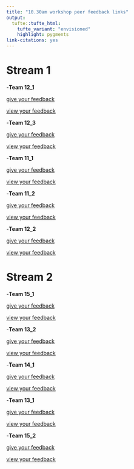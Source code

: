 ```yaml
---
title: "10.30am workshop peer feedback links"
output: 
  tufte::tufte_html:
    tufte_variant: "envisioned"
    highlight: pygments
link-citations: yes
---
```



# Stream 1

-**Team 12_1** 

[give your feedback](https://forms.office.com/Pages/ResponsePage.aspx?id=sAafLmkWiUWHiRCgaTTcYT7yhhE7QdZBvwpx4akWXEJUMkpBMVY0TEdLS0JSN1JBOVZCRDNNQVAzWC4u)

[view your feedback](https://forms.office.com/Pages/DesignPageV2.aspx?subpage=design&FormId=sAafLmkWiUWHiRCgaTTcYT7yhhE7QdZBvwpx4akWXEJUMkpBMVY0TEdLS0JSN1JBOVZCRDNNQVAzWC4u&Token=9a37140347ff44f287204a6de3902970)

-**Team 12_3**

[give your feedback](https://forms.office.com/Pages/ResponsePage.aspx?id=sAafLmkWiUWHiRCgaTTcYT7yhhE7QdZBvwpx4akWXEJUOVZQSzBHR0xSUE9HUjNaVTlaNzNYRDJJSy4u)

[view your feedback](https://forms.office.com/Pages/DesignPageV2.aspx?subpage=design&FormId=sAafLmkWiUWHiRCgaTTcYT7yhhE7QdZBvwpx4akWXEJUOVZQSzBHR0xSUE9HUjNaVTlaNzNYRDJJSy4u&Token=4b32c9c4cc784877b731387c6948eee6)

-**Team 11_1**

[give your feedback](https://forms.office.com/Pages/ResponsePage.aspx?id=sAafLmkWiUWHiRCgaTTcYT7yhhE7QdZBvwpx4akWXEJUMFNSMTA0V1BaOVdOTUM4WlYxVkk3VjY3Ny4u)

[view your feedback](https://forms.office.com/Pages/DesignPageV2.aspx?subpage=design&FormId=sAafLmkWiUWHiRCgaTTcYT7yhhE7QdZBvwpx4akWXEJUMFNSMTA0V1BaOVdOTUM4WlYxVkk3VjY3Ny4u&Token=e94b4a80bf1041fca1ed8e01c720fdf2)

-**Team 11_2**

[give your feedback](https://forms.office.com/Pages/ResponsePage.aspx?id=sAafLmkWiUWHiRCgaTTcYT7yhhE7QdZBvwpx4akWXEJUNkpXTlBPNU9GUEk0QUtSQVlKNDc2TUhaTC4u)

[view your feedback](https://forms.office.com/Pages/DesignPageV2.aspx?subpage=design&FormId=sAafLmkWiUWHiRCgaTTcYT7yhhE7QdZBvwpx4akWXEJUNkpXTlBPNU9GUEk0QUtSQVlKNDc2TUhaTC4u&Token=6fe309583ec54ef9a750d735a90f45c8)


-**Team 12_2**

[give your feedback](https://forms.office.com/Pages/ResponsePage.aspx?id=sAafLmkWiUWHiRCgaTTcYT7yhhE7QdZBvwpx4akWXEJUQVBDQ1hEWDZJUVg1T1BONFpOWEJPN0pQSC4u)

[view your feedback](https://forms.office.com/Pages/DesignPageV2.aspx?subpage=design&FormId=sAafLmkWiUWHiRCgaTTcYT7yhhE7QdZBvwpx4akWXEJUQVBDQ1hEWDZJUVg1T1BONFpOWEJPN0pQSC4u&Token=8d5a8bb704134b4cbc7cdf61cf4227df)


# Stream 2
-**Team 15_1**

[give your feedback](https://forms.office.com/Pages/ResponsePage.aspx?id=sAafLmkWiUWHiRCgaTTcYT7yhhE7QdZBvwpx4akWXEJURVhXUzdNNzFUTVI0SE5IUzZLT1ZZUDlZRy4u)

[view your feedback](https://forms.office.com/Pages/DesignPageV2.aspx?subpage=design&FormId=sAafLmkWiUWHiRCgaTTcYT7yhhE7QdZBvwpx4akWXEJURVhXUzdNNzFUTVI0SE5IUzZLT1ZZUDlZRy4u&Token=9db078a3a00247fd9674d9ab78178597)

-**Team 13_2**

[give your feedback](https://forms.office.com/Pages/ResponsePage.aspx?id=sAafLmkWiUWHiRCgaTTcYT7yhhE7QdZBvwpx4akWXEJUM0lKTDlEV0s0U1U1NVJRVUc1VDU0VDRRMy4u)

[view your feedback](https://forms.office.com/Pages/DesignPageV2.aspx?subpage=design&FormId=sAafLmkWiUWHiRCgaTTcYT7yhhE7QdZBvwpx4akWXEJUM0lKTDlEV0s0U1U1NVJRVUc1VDU0VDRRMy4u&Token=7908800777524bb7b86858c98ad32e9c)

-**Team 14_1**

[give your feedback](https://forms.office.com/Pages/ResponsePage.aspx?id=sAafLmkWiUWHiRCgaTTcYT7yhhE7QdZBvwpx4akWXEJUNTBHQko2RVU5N1RSQk0wTEVLQVJGRU5SVS4u)

[view your feedback](https://forms.office.com/Pages/DesignPageV2.aspx?subpage=design&FormId=sAafLmkWiUWHiRCgaTTcYT7yhhE7QdZBvwpx4akWXEJUNTBHQko2RVU5N1RSQk0wTEVLQVJGRU5SVS4u&Token=bc901036010f45a78f2ef486cc7443cf)

-**Team 13_1**

[give your feedback](https://forms.office.com/Pages/ResponsePage.aspx?id=sAafLmkWiUWHiRCgaTTcYT7yhhE7QdZBvwpx4akWXEJUNkJCQ0lVOUtUMUJLRU5XS1pCVUVXRlJIOC4u)

[view your feedback](https://forms.office.com/Pages/DesignPageV2.aspx?subpage=design&FormId=sAafLmkWiUWHiRCgaTTcYT7yhhE7QdZBvwpx4akWXEJUNkJCQ0lVOUtUMUJLRU5XS1pCVUVXRlJIOC4u&Token=8ef630dd45e2435ba16c514bd4eb32ac)

-**Team 15_2**

[give your feedback](https://forms.office.com/Pages/ResponsePage.aspx?id=sAafLmkWiUWHiRCgaTTcYT7yhhE7QdZBvwpx4akWXEJURElWU1pLTFdKQkY3TVRMUVFOR0haRjkyTS4u)

[view your feedback](https://forms.office.com/Pages/DesignPageV2.aspx?subpage=design&FormId=sAafLmkWiUWHiRCgaTTcYT7yhhE7QdZBvwpx4akWXEJURElWU1pLTFdKQkY3TVRMUVFOR0haRjkyTS4u&Token=b2eabd8da0124c3facaad12fb2b4957e)
 

